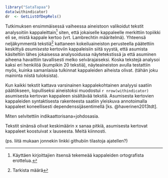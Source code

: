 
```r

library("SataTapaa")
data(withindicator)
dr  <- GetListOfDepRels()

```


Tutkimuksen ensimmäisessä vaiheessa aineistoon valikoidut tekstit analysoitiin
kappaleittain[^alkup_kpl] siten, että jokaiselle kappaleelle merkittiin
topiikki eli se, mistä kappale kertoo (vrt. Lambrechtin määritelmä). Yhteensä
neljäkymmentä tekstiä[^tarkm] kattaneen kokeiluaineiston perusteella päätettiin
keskittyä *asumisesta* kertoviin kappaleisiin siitä syystä, että asumista
käsiteltiin lähes jokaisessa analysoidussa näytetekstissä ja että asuminen
aiheena havaittiin tavallisesti melko selvärajaiseksi. Koska tekstejä analysoi
kaksi eri henkilöä (kumpikin 20 tekstiä), näyteaineiston avulla testattiin
myös, kuinka samanlaisia tulkinnat kappaleiden aiheista olivat. (tähän joku
maininta niistä tuloksista).

[^alkup_kpl]: Käyttäen kirjoittajien itsensä tekemeää  kappaleiden ortografista
erottelua.
[^tarkm]: Tarkista määrä

Kun kaikki tekstit kattava varsinainen kappalekohtainen analyysi saatiin
päätökseen, lopulliseksi aineistoksi muodostui  `r nrow(withindicator)`
asumisesta kertovan kappaleen sisältävää tekstiä. Asumisesta kertovien
kappaleiden syntaktisesta rakenteesta saatiin yleiskuva annotoimalla kappaleet
koneellisesti dependenssijäsentimellä [ks. @haverinen2013tdt].

Miten selvitettiin indikaattorisana=johdosasia.


Tekstit sinänsä olivat keskimäärin
x sanaa pitkiä, asumisesta kertovat kappaleet koostuivat x lauseesta.
Meitä kiinnosti.


(ps. liitä mukaan jonnekin linkki githubiin tilastoja ajatellen?)

